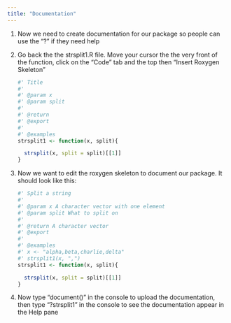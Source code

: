 ```yaml
---
title: "Documentation"
---
```


1.  Now we need to create documentation for our package so people can use the "?" if they need help

2.  Go back the the strsplit1.R file. Move your cursor the the very front of the function, click on the "Code" tab and the top then "Insert Roxygen Skeleton"

    ``` r
    #' Title
    #'
    #' @param x 
    #' @param split 
    #'
    #' @return
    #' @export
    #'
    #' @examples
    strsplit1 <- function(x, split){

      strsplit(x, split = split)[[1]]
    }
    ```

3.  Now we want to edit the roxygen skeleton to document our package. It should look like this:

    ``` r
    #' Split a string
    #'
    #' @param x A character vector with one element
    #' @param split What to split on
    #'
    #' @return A character vector
    #' @export
    #'
    #' @examples
    #' x <- "alpha,beta,charlie,delta"
    #' strsplit1(x, ",")
    strsplit1 <- function(x, split){

      strsplit(x, split = split)[[1]]
    }
    ```

4.  Now type "document()" in the console to upload the documentation, then type "?strsplit1" in the console to see the documentation appear in the Help pane
